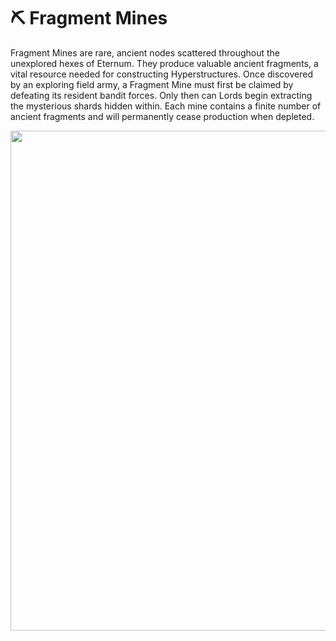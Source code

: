 # ⛏️ Fragment Mines

Fragment Mines are rare, ancient nodes scattered throughout the unexplored hexes of Eternum. They produce valuable
ancient fragments, a vital resource needed for constructing Hyperstructures. Once discovered by an exploring field army,
a Fragment Mine must first be claimed by defeating its resident bandit forces. Only then can Lords begin extracting the
mysterious shards hidden within. Each mine contains a finite number of ancient fragments and will permanently cease
production when depleted.

<img src="/images/buildings/construction/fragment-mine.png" width="800" />

